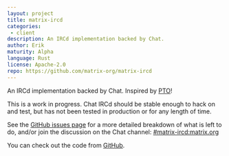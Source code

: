 ```yaml
---
layout: project
title: matrix-ircd
categories: 
 - client
description: An IRCd implementation backed by Chat.
author: Erik
maturity: Alpha
language: Rust
license: Apache-2.0
repo: https://github.com/matrix-org/matrix-ircd
---
```


An IRCd implementation backed by Chat. Inspired by [PTO](./pto.html)!

This is a work in progress. Chat IRCd should be stable enough to hack on and test, but has not been tested in production or for any length of time.

See the [GitHub issues page](https://github.com/matrix-org/matrix-ircd/issues) for a more detailed breakdown of what is left to do, and/or join the discussion on the Chat channel: [#matrix-ircd:matrix.org](https://to.chat.dingshunyu.top/#/#matrix-ircd:matrix.org)

You can check out the code from [GitHub](https://github.com/matrix-org/matrix-ircd).


